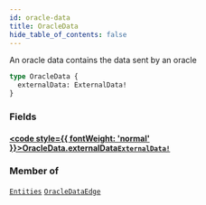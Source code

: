 ```yaml
---
id: oracle-data
title: OracleData
hide_table_of_contents: false
---
```








An oracle data contains the data sent by an oracle

```graphql
type OracleData {
  externalData: ExternalData!
}
```


### Fields

#### [<code style={{ fontWeight: 'normal' }}>OracleData.<b>externalData</b></code>](#)<Bullet />[`ExternalData!`](/testnet/api/graphql/objects/external-data) <Badge class="secondary" text="non-null"/> <Badge class="secondary" text="object"/>
> 
> 



### Member of

[`Entities`](/testnet/api/graphql/objects/entities)  <Badge class="secondary" text="object"/><Bullet />[`OracleDataEdge`](/testnet/api/graphql/objects/oracle-data-edge)  <Badge class="secondary" text="object"/>



